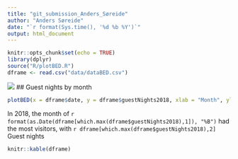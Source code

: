 ```yaml
---
title: "git_submission_Anders_Søreide"
author: "Anders Søreide"
date: "`r format(Sys.time(), '%d %b %Y')`"
output: html_document
---
```


```r
knitr::opts_chunk$set(echo = TRUE)
library(dplyr)
source("R/plotBED.R")
dframe <- read.csv("data/dataBED.csv")
```

![](picture/tromso_by_night.png)
## Guest nights by month
```r
plotBED(x = dframe$date, y = dframe$guestNights2018, xlab = "Month", ylab = "Number of guest nights")
```

In 2018, the month of `r format(as.Date(dframe[which.max(dframe$guestNights2018),1]), "%B")` had the most visitors, with `r dframe[which.max(dframe$guestNights2018),2]` Guest nights

```r
knitr::kable(dframe)
```



